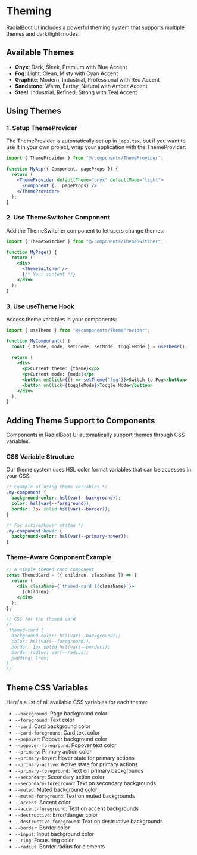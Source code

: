 # Theming

RadialBoot UI includes a powerful theming system that supports multiple themes and dark/light modes.

## Available Themes

- **Onyx**: Dark, Sleek, Premium with Blue Accent
- **Fog**: Light, Clean, Misty with Cyan Accent
- **Graphite**: Modern, Industrial, Professional with Red Accent
- **Sandstone**: Warm, Earthy, Natural with Amber Accent
- **Steel**: Industrial, Refined, Strong with Teal Accent

## Using Themes

### 1. Setup ThemeProvider

The ThemeProvider is automatically set up in `_app.tsx`, but if you want to use it in your own project, wrap your application with the ThemeProvider:

```jsx
import { ThemeProvider } from "@/components/ThemeProvider";

function MyApp({ Component, pageProps }) {
  return (
    <ThemeProvider defaultTheme="onyx" defaultMode="light">
      <Component {...pageProps} />
    </ThemeProvider>
  );
}
```

### 2. Use ThemeSwitcher Component

Add the ThemeSwitcher component to let users change themes:

```jsx
import { ThemeSwitcher } from "@/components/ThemeSwitcher";

function MyPage() {
  return (
    <div>
      <ThemeSwitcher />
      {/* Your content */}
    </div>
  );
}
```

### 3. Use useTheme Hook

Access theme variables in your components:

```jsx
import { useTheme } from "@/components/ThemeProvider";

function MyComponent() {
  const { theme, mode, setTheme, setMode, toggleMode } = useTheme();
  
  return (
    <div>
      <p>Current theme: {theme}</p>
      <p>Current mode: {mode}</p>
      <button onClick={() => setTheme('fog')}>Switch to Fog</button>
      <button onClick={toggleMode}>Toggle Mode</button>
    </div>
  );
}
```

## Adding Theme Support to Components

Components in RadialBoot UI automatically support themes through CSS variables.

### CSS Variable Structure

Our theme system uses HSL color format variables that can be accessed in your CSS:

```css
/* Example of using theme variables */
.my-component {
  background-color: hsl(var(--background));
  color: hsl(var(--foreground));
  border: 1px solid hsl(var(--border));
}

/* For active/hover states */
.my-component:hover {
  background-color: hsl(var(--primary-hover));
}
```

### Theme-Aware Component Example

```jsx
// A simple themed card component
const ThemedCard = ({ children, className }) => {
  return (
    <div className={`themed-card ${className}`}>
      {children}
    </div>
  );
};

// CSS for the themed card
/*
.themed-card {
  background-color: hsl(var(--background));
  color: hsl(var(--foreground));
  border: 1px solid hsl(var(--border));
  border-radius: var(--radius);
  padding: 1rem;
}
*/
```

## Theme CSS Variables

Here's a list of all available CSS variables for each theme:

- `--background`: Page background color
- `--foreground`: Text color
- `--card`: Card background color
- `--card-foreground`: Card text color
- `--popover`: Popover background color
- `--popover-foreground`: Popover text color
- `--primary`: Primary action color
- `--primary-hover`: Hover state for primary actions
- `--primary-active`: Active state for primary actions
- `--primary-foreground`: Text on primary backgrounds
- `--secondary`: Secondary action color
- `--secondary-foreground`: Text on secondary backgrounds
- `--muted`: Muted background color
- `--muted-foreground`: Text on muted backgrounds
- `--accent`: Accent color
- `--accent-foreground`: Text on accent backgrounds
- `--destructive`: Error/danger color
- `--destructive-foreground`: Text on destructive backgrounds
- `--border`: Border color
- `--input`: Input background color
- `--ring`: Focus ring color
- `--radius`: Border radius for elements